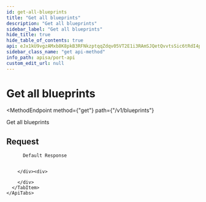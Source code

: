 ```yaml
---
id: get-all-blueprints
title: "Get all blueprints"
description: "Get all blueprints"
sidebar_label: "Get all blueprints"
hide_title: true
hide_table_of_contents: true
api: eJx1kU9vgzAMxb8K8pkB3RFNkzptqqZdqv05VT2E1i3RAmSJQetQvvtsSic6tRdI4p9fnl96ILX3kK/gwbRona7JwzoGj5vWaTpwpYcClUMnkEO1zYsJGZh16G1Te2SZHm6zTH5b9BunLemmhhwecadaQ9HrSEII8T9kgRQpY6KJeAwVUtlsubpH4q1VVPIm7WbpGebRdej84LV1hpGSyPo8TZXViaf9TTZLWMI2jhLdQJgM+LYpsTpaP43ZAx0ssgp3v+CBL6hVJft5y3ac/lGD5xi0GC85Eu6SiXS9a4Z2TUb4Jd8XzZfPjIq/46CzJANmbeOpUrXgo/rFBM5C+jNG+E2pNYoNsNQwcj+ms4Juxn3F2WuWfJmU+r5QHj+cCUGOv1p08sK87JTTqhDXq3WYBL94emc11Yr0NJfPIZdxIbmfSrWcd4qvvxDYAA/fEF9pueO8Ik79/g8/Vq42jPmfaIlkHUL4BZr59Iw=
sidebar_class_name: "get api-method"
info_path: apisa/port-api
custom_edit_url: null
---
```



<h1
  className={"openapi__heading"}
>
  Get all blueprints
</h1>

<MethodEndpoint
  method={"get"}
  path={"/v1/blueprints"}
>
  
</MethodEndpoint>



Get all blueprints

## Request

<div>
  <div>
    <ApiTabs
      label={undefined}
      id={undefined}
    >
      <TabItem
        label={"200"}
        value={"200"}
      >
        <div>
          
          
          Default Response
          
          
        </div><div>
          
        </div>
      </TabItem>
    </ApiTabs>
  </div>
</div>
      